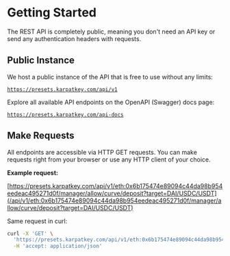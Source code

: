 # Getting Started

The REST API is completely public, meaning you don't need an API key or send any authentication headers with requests.

## Public Instance

We host a public instance of the API that is free to use without any limits:

[`https://presets.karpatkey.com/api/v1`](/api-v1)

Explore all available API endpoints on the OpenAPI (Swagger) docs page:

[`https://presets.karpatkey.com/api-docs`](/api-docs)

## Make Requests

All endpoints are accessible via HTTP GET requests. You can make requests right from your browser or use any HTTP client of your choice.

**Example request:**

[https://presets.karpatkey.com/api/v1/eth:0x6b175474e89094c44da98b954eedeac495271d0f/manager/allow/curve/deposit?target=DAI/USDC/USDT](/api/v1/eth:0x6b175474e89094c44da98b954eedeac495271d0f/manager/allow/curve/deposit?target=DAI/USDC/USDT)

Same request in curl:

```bash
curl -X 'GET' \
  'https://presets.karpatkey.com/api/v1/eth:0x6b175474e89094c44da98b954eedeac495271d0f/manager/allow/curve/deposit?target=DAI/USDC/USDT' \
  -H 'accept: application/json'
```
